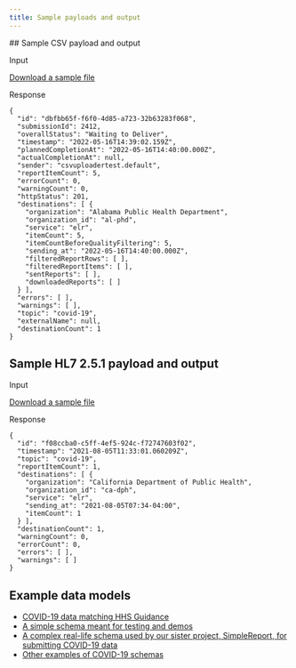 ```yaml
---
title: Sample payloads and output
---
```


<LayoutSidenav>
  <Sidenav />
</LayoutSidenav>

<LayoutMain>
  ## Sample CSV payload and output

  Input

  <A href={site.assets.standardCsv.path} className="usa-button">Download a sample file <Icon name="FileDownload" /></A>

  Response

  ```
  {
    "id": "dbfbb65f-f6f0-4d85-a723-32b63283f068",
    "submissionId": 2412,
    "overallStatus": "Waiting to Deliver",
    "timestamp": "2022-05-16T14:39:02.159Z",
    "plannedCompletionAt": "2022-05-16T14:40:00.000Z",
    "actualCompletionAt": null,
    "sender": "csvuploadertest.default",
    "reportItemCount": 5,
    "errorCount": 0,
    "warningCount": 0,
    "httpStatus": 201,
    "destinations": [ {
      "organization": "Alabama Public Health Department",
      "organization_id": "al-phd",
      "service": "elr",
      "itemCount": 5,
      "itemCountBeforeQualityFiltering": 5,
      "sending_at": "2022-05-16T14:40:00.000Z",
      "filteredReportRows": [ ],
      "filteredReportItems": [ ],
      "sentReports": [ ],
      "downloadedReports": [ ]
    } ],
    "errors": [ ],
    "warnings": [ ],
    "topic": "covid-19",
    "externalName": null,
    "destinationCount": 1
  }
  ```

  ## Sample HL7 2.5.1 payload and output

  Input

  <A href={site.assets.exampleHl7.path} download className="usa-button">Download a sample file <Icon name="FileDownload" /></A>

  Response

  ```
  {
    "id": "f08ccba0-c5ff-4ef5-924c-f72747603f02",
    "timestamp": "2021-08-05T11:33:01.060209Z",
    "topic": "covid-19",
    "reportItemCount": 1,
    "destinations": [ {
      "organization": "California Department of Public Health",
      "organization_id": "ca-dph",
      "service": "elr",
      "sending_at": "2021-08-05T07:34-04:00",
      "itemCount": 1
    } ],
    "destinationCount": 1,
    "warningCount": 0,
    "errorCount": 0,
    "errors": [ ],
    "warnings": [ ]
  }
  ```

  ## Example data models
  * [COVID-19 data matching HHS Guidance](https://github.com/CDCgov/prime-reportstream/blob/master/prime-router/docs/schema_documentation/direct-direct-covid-19.md)
  * [A simple schema meant for testing and demos](https://github.com/CDCgov/prime-reportstream/blob/master/prime-router/docs/schema_documentation/sample-phd1-sample.md)
  * [A complex real-life schema used by our sister project, SimpleReport, for submitting COVID-19 data](https://github.com/CDCgov/prime-reportstream/blob/master/prime-router/docs/schema_documentation/primedatainput-pdi-covid-19.md)
  * [Other examples of COVID-19 schemas](https://github.com/CDCgov/prime-reportstream/tree/master/prime-router/docs/schema_documentation)
</LayoutMain>